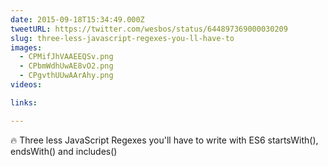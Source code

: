 ```yaml
---
date: 2015-09-18T15:34:49.000Z
tweetURL: https://twitter.com/wesbos/status/644897369000030209
slug: three-less-javascript-regexes-you-ll-have-to
images:
  - CPMifJhVAAEEQSv.png
  - CPbmWdhUwAE8vO2.png
  - CPgvthUUwAArAhy.png
videos:

links:

---
```

🔥 Three less JavaScript Regexes you'll have to write with ES6 startsWith(), endsWith() and includes()
